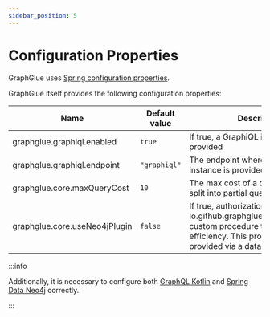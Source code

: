 ```yaml
---
sidebar_position: 5
---
```


# Configuration Properties

GraphGlue uses [Spring configuration properties](https://docs.spring.io/spring-boot/docs/current/reference/html/features.html#features.external-config).

GraphGlue itself provides the following configuration properties:

|Name|Default value|Description|
|--|--|--|
|graphglue.graphiql.enabled|`true`|If true, a GraphiQL instance will be provided|
|graphglue.graphiql.endpoint|`"graphiql"`|The endpoint where the GraphiQL instance is provided|
|graphglue.core.maxQueryCost|`10`|The max cost of a query before it is split into partial queries|
|graphglue.core.useNeo4jPlugin|`false`|If true, authorization checks use the io.github.graphglue.authorizationPath custom procedure to improve efficiency. This procedure must be provided via a database plugin|

:::info

Additionally, it is necessary to configure both [GraphQL Kotlin](https://opensource.expediagroup.com/graphql-kotlin/docs/server/spring-server/spring-properties) and [Spring Data Neo4j](https://docs.spring.io/spring-data/neo4j/docs/current/reference/html/#getting-started) correctly.

:::